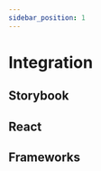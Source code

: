 ```yaml
---
sidebar_position: 1
---
```



# Integration

<div ks-theme="docs">
  <Columns columns={3} gutter="md" switchAt={768}>
    <TeaserBox
      topic="Storybook"
      text="TODO: Foundations are the visual elements needed to create your Design System and its engaging user experiences. You can build up your."
      link={{
        href: './storybook/',
        label: 'Go to Token',
        variant: 'clear',
        size: 'small',
        iconAnimation: true,
        iconAfter: {
          icon: 'chevron-right',
        },
      }}
    />
    <TeaserBox
      topic="React"
      text="TODO: Foundations are the visual elements needed to create your Design System and its engaging user experiences. You can build up your."
      link={{
        href: './react/',
        label: 'Learn about React',
        variant: 'clear',
        size: 'small',
        iconAnimation: true,
        iconAfter: {
          icon: 'chevron-right',
        },
      }}
    />
    <TeaserBox
      topic="Frameworks"
      text="TODO: Foundations are the visual elements needed to create your Design System and its engaging user experiences. You can build up your."
      link={{
        href: './frameworks/',
        label: 'Explore Frameworks',
        variant: 'clear',
        size: 'small',
        iconAnimation: true,
        iconAfter: {
          icon: 'chevron-right',
        },
      }}
    />
  </Columns>
</div>

## Storybook

<div ks-theme="docs">
  <Columns columns={3} gutter="md" switchAt={768}>
    <TeaserBox
      topic="JSON Schema"
      text="TODO: Foundations are the visual elements needed to create your Design System and its engaging user experiences. You can build up your."
      link={{
        href: './storybook/schema',
        label: 'TODO',
        variant: 'clear',
        size: 'small',
        iconAnimation: true,
        iconAfter: {
          icon: 'chevron-right',
        },
      }}
    />
    <TeaserBox
      topic="Design & Component Token"
      text="TODO: Foundations are the visual elements needed to create your Design System and its engaging user experiences. You can build up your."
      link={{
        href: './storybook/token',
        label: 'TODOReact',
        variant: 'clear',
        size: 'small',
        iconAnimation: true,
        iconAfter: {
          icon: 'chevron-right',
        },
      }}
    />
    <TeaserBox
      topic="Generated Controls"
      text="TODO: Foundations are the visual elements needed to create your Design System and its engaging user experiences. You can build up your."
      link={{
        href: './storybook/controls',
        label: 'TODO',
        variant: 'clear',
        size: 'small',
        iconAnimation: true,
        iconAfter: {
          icon: 'chevron-right',
        },
      }}
    />
    <TeaserBox
      topic="Premade Stories"
      text="TODO: Foundations are the visual elements needed to create your Design System and its engaging user experiences. You can build up your."
      link={{
        href: './storybook/stories',
        label: 'TODO',
        variant: 'clear',
        size: 'small',
        iconAnimation: true,
        iconAfter: {
          icon: 'chevron-right',
        },
      }}
    />
    <TeaserBox
      topic="Theming"
      text="TODO: Foundations are the visual elements needed to create your Design System and its engaging user experiences. You can build up your."
      link={{
        href: './storybook/theming',
        label: 'TODO',
        variant: 'clear',
        size: 'small',
        iconAnimation: true,
        iconAfter: {
          icon: 'chevron-right',
        },
      }}
    />
  </Columns>
</div>

## React

<div ks-theme="docs">
  <Columns columns={3} gutter="md" switchAt={768}>
    <TeaserBox
      topic="Image Rendering"
      text="TODO: Foundations are the visual elements needed to create your Design System and its engaging user experiences. You can build up your."
      link={{
        href: './react/image-rendering',
        label: 'TODO',
        variant: 'clear',
        size: 'small',
        iconAnimation: true,
        iconAfter: {
          icon: 'chevron-right',
        },
      }}
    />
    <TeaserBox
      topic="Rich Text Rendering"
      text="TODO: Foundations are the visual elements needed to create your Design System and its engaging user experiences. You can build up your."
      link={{
        href: './storybook/rich-text-rendering',
        label: 'TODO',
        variant: 'clear',
        size: 'small',
        iconAnimation: true,
        iconAfter: {
          icon: 'chevron-right',
        },
      }}
    />
  </Columns>
</div>

## Frameworks

<div ks-theme="docs">
  <Columns columns={3} gutter="md" switchAt={768}>
    <TeaserBox
      topic="Gatsby"
      text="TODO: Foundations are the visual elements needed to create your Design System and its engaging user experiences. You can build up your."
      link={{
        href: './frameworks/gatsby',
        label: 'TODO',
        variant: 'clear',
        size: 'small',
        iconAnimation: true,
        iconAfter: {
          icon: 'chevron-right',
        },
      }}
    />
    <TeaserBox
      topic="Next.js"
      text="TODO: Foundations are the visual elements needed to create your Design System and its engaging user experiences. You can build up your."
      link={{
        href: './frameworks/nextjs',
        label: 'TODO',
        variant: 'clear',
        size: 'small',
        iconAnimation: true,
        iconAfter: {
          icon: 'chevron-right',
        },
      }}
    />
  </Columns>
</div>
